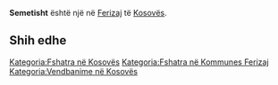 {{Fshat në 
 | Emri                = Semetisht
 | EmriAlt                = 
 | NAME_SHORT_FORM=      
 | NAME_GENERIC=      
 | NAME_SORT_NAME_RO=      SEMETISHT
 | FULL_NAME_RO = Semetisht
 | FULL_NAME_ND_RO=Semetisht
 | SORT_NAME_RG=SEMETISHT
 | FULL_NAME_RG=Semetisht
 | FULL_NAME_ND_RG=Semetisht
 | SRP_NAME_SHORT_FORM=      
 | SRP_NAME_GENERIC=      
 | SRP_NAME_SORT_NAME_RO=      
 | SRP_FULL_NAME_RO = 
 | SRP_FULL_NAME_ND_RO=
 | SRP_SORT_NAME_RG=
 | SRP_FULL_NAME_RG=
 | SRP_FULL_NAME_ND_RG=
 | Emri (Rasa dhanore) = 
 | Figura              = 
 | Shteti              = Kosovo
 | Komuna              = Ferizaj
 | Kodi postar         = 
 | Sipërfaqja          = 

 | Popullsia           = 

 | Regj. i popullsisë  = 
 | Dend. e popullsisë  = 
 | Faqja zyrtare       = 
 <!--- Koordinatat ----> 
 | Gjerësia            = 42.391944
 | Gjatësia            = 20.804444
 | Lartësia            = 
}}
'''Semetisht''' është një [[]] në [[Ferizaj]] të [[Kosovës]].

<!-- == Gjeografia == -->
<!-- == Historia == -->
<!-- == Demografia == -->
== Shih edhe ==
{{Komuna Ferizaj}}
{{Kosovo-Administrata-Cung}}

[[Kategoria:Fshatra në Kosovës]]
[[Kategoria:Fshatra në Kommunes Ferizaj]]
[[Kategoria:Vendbanime në Kosovës]]